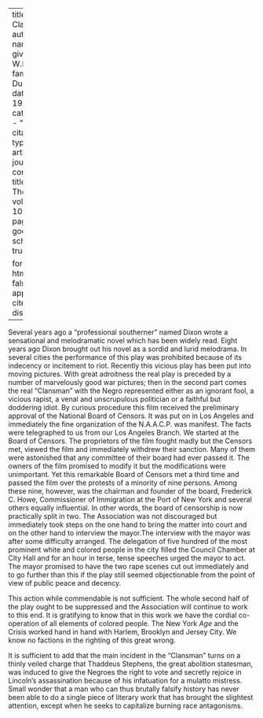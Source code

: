 
---
title: 'The Clansman'
author:
  - name:
      given: W.E.B.
      family: Du Bois
date: May 1913
categories: 
  - ""
citation: 
  type: article-journal
  container-title: The Crisis
  volume: 10
  issue: 1
  page: 33
google-scholar: true

format:
  html:
    toc: false
    appendix-cite-as: display
---




Several years ago a "professional southerner" named Dixon wrote a sensational and melodramatic novel which has been widely read. Eight years ago Dixon brought out his novel as a sordid and lurid melodrama. In several cities the performance of this play was prohibited because of its indecency or incitement to riot. Recently this vicious play has been put into moving pictures. With great adroitness the real play is preceded by a number of marvelously good war pictures; then in the second part comes the real "Clansman" with the Negro represented either as an ignorant fool, a vicious rapist, a venal and unscrupulous politician or a faithful but doddering idiot. By curious procedure this film received the preliminary approval of the National Board of Censors. It was put on in Los Angeles and immediately the fine organization of the N.A.A.C.P. was manifest. The facts were telegraphed to us from our Los Angeles Branch. We started at the Board of Censors. The proprietors of the film fought madly but the Censors met, viewed the film and immediately withdrew their sanction. Many of them were astonished that any committee of their board had ever passed it. The owners of the film promised to modify it but the modifications were unimportant. Yet this remarkable Board of Censors met a third time and passed the film over the protests of a minority of nine persons. Among these nine, however, was the chairman and founder of the board, Frederick C. Howe, Commissioner of Immigration at the Port of New York and several others equally influential. In other words, the board of censorship is now practically split in two. The Association was not discouraged but immediately took steps on the one hand to bring the matter into court and on the other hand to interview the mayor.The interview with the mayor was after some difficulty arranged. The delegation of five hundred of the most prominent white and colored people in the city filled the Council Chamber at City Hall and for an hour in terse, tense speeches urged the mayor to act. The mayor promised to have the two rape scenes cut out immediately and to go further than this if the play still seemed objectionable from the point of view of public peace and decency.

This action while commendable is not sufficient. The whole second half of the play ought to be suppressed and the Association will continue to work to this end. It is gratifying to know that in this work we have the cordial co-operation of all elements of colored people. The New York *Age* and the <span class = "small-caps">Crisis</span> worked hand in hand with Harlem, Brooklyn and Jersey City. We know no factions in the righting of this great wrong.

 It is sufficient to add that the main incident in the "Clansman" turns on a thinly veiled charge that Thaddeus Stephens, the great abolition statesman, was induced to give the Negroes the right to vote and secretly rejoice in Lincoln's assassination because of his infatuation for a mulatto mistress. Small wonder that a man who can thus brutally falsify history has never been able to do a single piece of literary work that has brought the slightest attention, except when he seeks to capitalize burning race antagonisms.

 